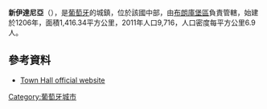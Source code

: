 {{Coord|39|55|N|7|14|W|display=title}}

'''新伊達尼亞'''（{{lang-pt|Idanha-a-Nova}}），是[[葡萄牙|葡萄牙]]的城鎮，位於該國中部，由[[布朗庫堡區|布朗庫堡區]]負責管轄，始建於1206年，面積1,416.34平方公里，2011年人口9,716，人口密度每平方公里6.9人。

==參考資料==
*[http://www.cm-idanhanova.pt Town Hall official website] {{Wayback|url=http://www.cm-idanhanova.pt/ |date=20200807221531 }}

{{Portugal-geo-stub}}
[[Category:葡萄牙城市|Category:葡萄牙城市]]